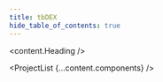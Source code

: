 ```yaml
---
title: tbDEX
hide_table_of_contents: true
---
```



<head>
  <title>{content.meta.title}</title>
  <meta property="og:description" content={metacontent.description} />
  <meta name="description" content={metacontent.description} />
  <meta property="og:title" content={content.meta.title} />
  <meta
    property="og:url"
    content={'https://developer.tbd.website/' + content.meta.path}
  />
  <link
    rel="apple-touch-icon"
    href="https://developer.tbd.website/img/tbd-fav-icon-main.png"
  />
</head>

<div className="prose prose-pink">

<content.Heading />

<Divider type="slash" />

<ProjectList {...content.components} />

<Divider type="slash" />

<Actors content={content.actors} />

<Divider type="slash" />

<PillarList title={content.useCases.title} pillars={content.useCases.pillars} />

</div>

